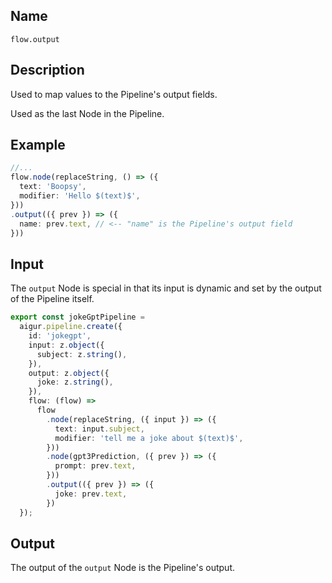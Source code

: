 ## Name
`flow.output`

## Description

Used to map values to the Pipeline's output fields.

Used as the last Node in the Pipeline.

## Example

```ts index.ts focus=6:8
//...
flow.node(replaceString, () => ({
  text: 'Boopsy',
  modifier: 'Hello $(text)$',
}))
.output(({ prev }) => ({
  name: prev.text, // <-- "name" is the Pipeline's output field
}))
```


## Input

The `output` Node is special in that its input is dynamic and set by the output of the Pipeline itself.

```ts index.ts focus=8,19:21 mark=8[7:10],20[11:14]
export const jokeGptPipeline = 
  aigur.pipeline.create({
    id: 'jokegpt',
    input: z.object({
      subject: z.string(),
    }),
    output: z.object({
      joke: z.string(),
    }),
    flow: (flow) =>
      flow
        .node(replaceString, ({ input }) => ({
          text: input.subject,
          modifier: 'tell me a joke about $(text)$',
        }))
        .node(gpt3Prediction, ({ prev }) => ({
          prompt: prev.text,
        }))
        .output(({ prev }) => ({
          joke: prev.text,
        })
  });
```


## Output

The output of the `output` Node is the Pipeline's output.
